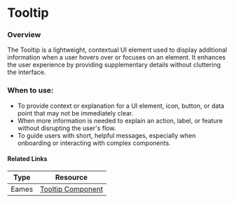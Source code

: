 

<Meta of={TooltipStories} />

# Tooltip

### Overview

The Tooltip is a lightweight, contextual UI element used to display additional information when a user hovers over or focuses on an element. It enhances the user experience by providing supplementary details without cluttering the interface.

<Canvas meta={TooltipStories.default} />

### When to use:

- To provide context or explanation for a UI element, icon, button, or data point that may not be immediately clear.
- When more information is needed to explain an action, label, or feature without disrupting the user's flow.
- To guide users with short, helpful messages, especially when onboarding or interacting with complex components.

#### Related Links

| Type  | Resource                                                                                                                                               |
| ----- | ------------------------------------------------------------------------------------------------------------------------------------------------------ |
| Eames | [Tooltip Component](https://www.figma.com/design/veXnmignQnJz8StIq10VJ5/Eames-2.0---Foundations-%26-Components?node-id=413-13162&t=5iHsAw2QyK8Lx8zt-4) |
